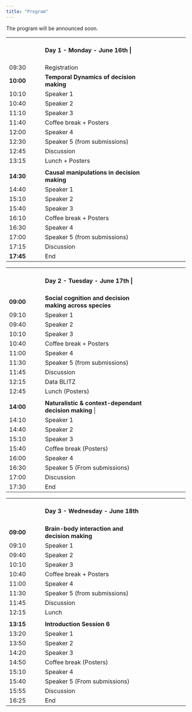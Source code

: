 ```yaml
---
title: "Program"
---
```


::: callout-warning
The program will be announced soon.
:::

+-------------+----------------------------------------+--------------+
|             | #### Day 1 - Monday - June 16th \|     |              |
+-------------+----------------------------------------+--------------+
| 09:30       | Registration                           |              |
+-------------+----------------------------------------+--------------+
| **10:00**   | **Temporal Dynamics of decision        |              |
|             | making**                               |              |
+-------------+----------------------------------------+--------------+
| 10:10       | Speaker 1                              |              |
+-------------+----------------------------------------+--------------+
| 10:40       | Speaker 2                              |              |
+-------------+----------------------------------------+--------------+
| 11:10       | Speaker 3                              |              |
+-------------+----------------------------------------+--------------+
| 11:40       | Coffee break + Posters                 |              |
+-------------+----------------------------------------+--------------+
| 12:00       | Speaker 4                              |              |
+-------------+----------------------------------------+--------------+
| 12:30       | Speaker 5 (from submissions)           |              |
+-------------+----------------------------------------+--------------+
| 12:45       | Discussion                             |              |
+-------------+----------------------------------------+--------------+
| 13:15       | Lunch + Posters                        |              |
+-------------+----------------------------------------+--------------+
|             |                                        |              |
+-------------+----------------------------------------+--------------+
| **14:30**   | **Causal manipulations in decision     |              |
|             | making**                               |              |
+-------------+----------------------------------------+--------------+
| 14:40       | Speaker 1                              |              |
+-------------+----------------------------------------+--------------+
| 15:10       | Speaker 2                              |              |
+-------------+----------------------------------------+--------------+
| 15:40       | Speaker 3                              |              |
+-------------+----------------------------------------+--------------+
| 16:10       | Coffee break + Posters                 |              |
+-------------+----------------------------------------+--------------+
| 16:30       | Speaker 4                              |              |
+-------------+----------------------------------------+--------------+
| 17:00       | Speaker 5 (from submissions)           |              |
+-------------+----------------------------------------+--------------+
| 17:15       | Discussion                             |              |
+-------------+----------------------------------------+--------------+
| **17:45**   | End                                    |              |
+-------------+----------------------------------------+--------------+

+-------------+----------------------------------------+--------------+
|             | #### Day 2 - Tuesday - June 17th \|    |              |
+-------------+----------------------------------------+--------------+
| **09:00**   | **Social cognition and decision making |              |
|             | across species**                       |              |
+-------------+----------------------------------------+--------------+
| 09:10       | Speaker 1                              |              |
+-------------+----------------------------------------+--------------+
| 09:40       | Speaker 2                              |              |
+-------------+----------------------------------------+--------------+
| 10:10       | Speaker 3                              |              |
+-------------+----------------------------------------+--------------+
| 10:40       | Coffee break + Posters                 |              |
+-------------+----------------------------------------+--------------+
| 11:00       | Speaker 4                              |              |
+-------------+----------------------------------------+--------------+
| 11:30       | Speaker 5 (from submissions)           |              |
+-------------+----------------------------------------+--------------+
| 11:45       | Discussion                             |              |
+-------------+----------------------------------------+--------------+
| 12:15       | Data BLITZ                             |              |
+-------------+----------------------------------------+--------------+
| 12:45       | Lunch (Posters)                        |              |
+-------------+----------------------------------------+--------------+
|             |                                        |              |
+-------------+----------------------------------------+--------------+
| **14:00**   | **Naturalistic & context-dependant     |              |
|             | decision making** \|                   |              |
+-------------+----------------------------------------+--------------+
| 14:10       | Speaker 1                              |              |
+-------------+----------------------------------------+--------------+
| 14:40       | Speaker 2                              |              |
+-------------+----------------------------------------+--------------+
| 15:10       | Speaker 3                              |              |
+-------------+----------------------------------------+--------------+
| 15:40       | Coffee break (Posters)                 |              |
+-------------+----------------------------------------+--------------+
| 16:00       | Speaker 4                              |              |
+-------------+----------------------------------------+--------------+
| 16:30       | Speaker 5 (From submissions)           |              |
+-------------+----------------------------------------+--------------+
| 17:00       | Discussion                             |              |
+-------------+----------------------------------------+--------------+
| 17:30       | End                                    |              |
+-------------+----------------------------------------+--------------+

+-------------+----------------------------------------+--------------+
|             | #### Day 3 - Wednesday - June 18th     |              |
+-------------+----------------------------------------+--------------+
| **09:00**   | **Brain-body interaction and decision  |              |
|             | making**                               |              |
+-------------+----------------------------------------+--------------+
| 09:10       | Speaker 1                              |              |
+-------------+----------------------------------------+--------------+
| 09:40       | Speaker 2                              |              |
+-------------+----------------------------------------+--------------+
| 10:10       | Speaker 3                              |              |
+-------------+----------------------------------------+--------------+
| 10:40       | Coffee break + Posters                 |              |
+-------------+----------------------------------------+--------------+
| 11:00       | Speaker 4                              |              |
+-------------+----------------------------------------+--------------+
| 11:30       | Speaker 5 (from submissions)           |              |
+-------------+----------------------------------------+--------------+
| 11:45       | Discussion                             |              |
+-------------+----------------------------------------+--------------+
| 12:15       | Lunch                                  |              |
+-------------+----------------------------------------+--------------+
|             |                                        |              |
+-------------+----------------------------------------+--------------+
| **13:15**   | **Introduction Session 6**             |              |
+-------------+----------------------------------------+--------------+
| 13:20       | Speaker 1                              |              |
+-------------+----------------------------------------+--------------+
| 13:50       | Speaker 2                              |              |
+-------------+----------------------------------------+--------------+
| 14:20       | Speaker 3                              |              |
+-------------+----------------------------------------+--------------+
| 14:50       | Coffee break (Posters)                 |              |
+-------------+----------------------------------------+--------------+
| 15:10       | Speaker 4                              |              |
+-------------+----------------------------------------+--------------+
| 15:40       | Speaker 5 (From submissions)           |              |
+-------------+----------------------------------------+--------------+
| 15:55       | Discussion                             |              |
+-------------+----------------------------------------+--------------+
| 16:25       | End                                    |              |
+-------------+----------------------------------------+--------------+
